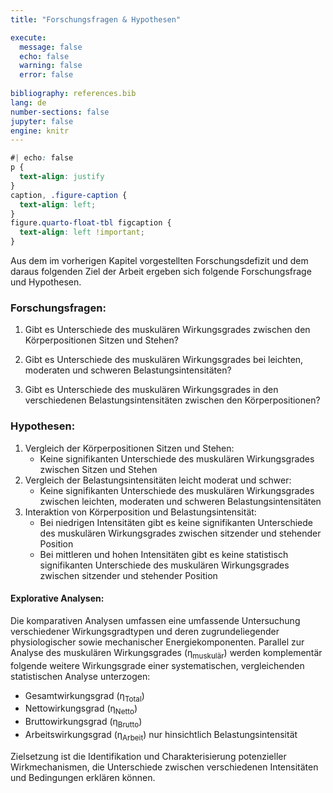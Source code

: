 ```yaml
---
title: "Forschungsfragen & Hypothesen"

execute:
  message: false
  echo: false
  warning: false
  error: false
  
bibliography: references.bib
lang: de
number-sections: false  
jupyter: false
engine: knitr
---
```


```css
#| echo: false
p {
  text-align: justify
}
caption, .figure-caption {
  text-align: left;
}
figure.quarto-float-tbl figcaption {
  text-align: left !important;
}

```

Aus dem im vorherigen Kapitel vorgestellten Forschungsdefizit und dem daraus folgenden Ziel der Arbeit ergeben sich folgende Forschungsfrage und Hypothesen.

### Forschungsfragen:

1.  Gibt es Unterschiede des muskulären Wirkungsgrades zwischen den Körperpositionen Sitzen und Stehen?

2.  Gibt es Unterschiede des muskulären Wirkungsgrades bei leichten, moderaten und schweren Belastungsintensitäten?

3.  Gibt es Unterschiede des muskulären Wirkungsgrades in den verschiedenen Belastungsintensitäten zwischen den Körperpositionen?

### Hypothesen:

1.  Vergleich der Körperpositionen Sitzen und Stehen:
    -   Keine signifikanten Unterschiede des muskulären Wirkungsgrades zwischen Sitzen und Stehen
2.  Vergleich der Belastungsintensitäten leicht moderat und schwer:
    -   Keine signifikanten Unterschiede des muskulären Wirkungsgrades zwischen leichten, moderaten und schweren Belastungsintensitäten
3.  Interaktion von Körperposition und Belastungsintensität:
    -   Bei niedrigen Intensitäten gibt es keine signifikanten Unterschiede des muskulären Wirkungsgrades zwischen sitzender und stehender Position
    -   Bei mittleren und hohen Intensitäten gibt es keine statistisch signifikanten Unterschiede des muskulären Wirkungsgrades zwischen sitzender und stehender Position

#### Explorative Analysen:
Die komparativen Analysen umfassen eine umfassende Untersuchung verschiedener Wirkungsgradtypen und deren zugrundeliegender physiologischer sowie mechanischer Energiekomponenten. Parallel zur Analyse des muskulären Wirkungsgrades (η~muskulär~) werden komplementär folgende weitere Wirkungsgrade einer systematischen, vergleichenden statistischen Analyse unterzogen:

- Gesamtwirkungsgrad (η~Total~)
- Nettowirkungsgrad (η~Netto~) 
- Bruttowirkungsgrad (η~Brutto~)
- Arbeitswirkungsgrad (η~Arbeit~) nur hinsichtlich Belastungsintensität

Zielsetzung ist die Identifikation und Charakterisierung potenzieller Wirkmechanismen, die Unterschiede zwischen verschiedenen Intensitäten und Bedingungen erklären können.



